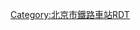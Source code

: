 {{Routemap
| title = 雁栖湖站
| inline = <includeonly>yes</includeonly>
| map = 
\CONTg\CONTg\~~[[京通铁路]][[下行线|下]]、[[上行线]][[通辽站]]方向
\STRg\STRf\
\STR!~STRc2\ABZg3\
\ABZg+1\STR!~STRc4\
\ABZg2\STR!~STRc3\
STRc2\ABZg3!~STRc1\ABZg+4\
STR+1\STR!~STRc4\ABZg2\STRc3
STR\STR\STR!~STRc1\STR+4
STR+BSr\STR\STR\STR+BSl
STR+BSr\STR\STR\STR+BSl
STR+BSr\STR\STR\STR+BSl
STR+BSr\STR\STR\STR+BSl
STR\STR\STR\STR+BSl
STR2\STR!~STRc3\STR\STR
STRc1\ABZg+4\STR!~STRc2\STR3
\ABZg2\ABZg+1!~STRc3\STRc4
\STR!~STRc1\ABZg+4\
\STR!~STRc2\ABZg3\
\ABZg+1\STR!~STRc4\
\STR\STR\
\STR\STR\
\STR\STR2\STRc3
\STR\STRc1\CONT4~~[[怀范铁路]][[怀柔站]]方向
\CONTf\\~~[[京通铁路]][[昌平站]]方向
|bottom={{navbar|北京铁路车站RDT/雁栖湖站}}
}}<noinclude>

{{Rdt intro|[[雁栖湖站]]}}

[[Category:北京市鐵路車站RDT]]